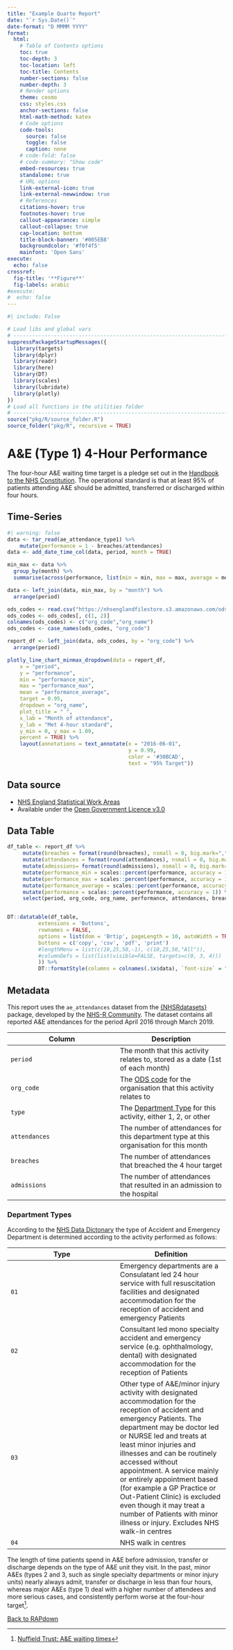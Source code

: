 ```yaml
---
title: "Example Quarto Report"
date: "`r Sys.Date()`"
date-format: "D MMMM YYYY"
format:
  html:
    # Table of Contents options
    toc: true
    toc-depth: 3
    toc-location: left
    toc-title: Contents
    number-sections: false
    number-depth: 3
    # Render options
    theme: cosmo
    css: styles.css
    anchor-sections: false
    html-math-method: katex
    # Code options
    code-tools:
      source: false
      toggle: false
      caption: none
    # code-fold: false
    # code-summary: "Show code"
    embed-resources: true
    standalone: true
    # URL options
    link-external-icon: true
    link-external-newwindow: true
    # References
    citations-hover: true
    footnotes-hover: true
    callout-appearance: simple
    callout-collapse: true
    cap-location: bottom
    title-block-banner: '#005EB8'
    backgroundcolor: '#f0f4f5'
    mainfont: 'Open Sans'
execute:
  echo: false
crossref:
  fig-title: '**Figure**'
  fig-labels: arabic
#execute: 
#  echo: false
---
```


```r
#| include: False

# Load libs and global vars
# -------------------------------------------------------------------------
suppressPackageStartupMessages({
  library(targets)
  library(dplyr)
  library(readr)
  library(here)
  library(DT)
  library(scales)
  library(lubridate)
  library(plotly)
})
# Load all functions in the utilities folder
# -------------------------------------------------------------------------
source("pkg/R/source_folder.R")
source_folder("pkg/R", recursive = TRUE)
```

# A&E (Type 1) 4-Hour Performance

The four-hour A&E waiting time target is a pledge set out in the [Handbook to the NHS Constitution][nhs_const]. The operational standard is that at least 95% of patients attending A&E should be admitted, transferred or discharged within four hours.

:::: panel-tabset

## Time-Series

```r
#| warning: false
data <- tar_read(ae_attendance_type1) %>%
    mutate(performance = 1 - breaches/attendances)
data <- add_date_time_col(data, period, month = TRUE)

min_max <- data %>%
  group_by(month) %>%
  summarise(across(performance, list(min = min, max = max, average = mean)))

data <- left_join(data, min_max, by = "month") %>%
  arrange(period)

ods_codes <- read.csv("https://nhsenglandfilestore.s3.amazonaws.com/ods/etrust.csv")
ods_codes <- ods_codes[, c(1, 2)]
colnames(ods_codes) <- c("org_code","org_name")
ods_codes <- case_names(ods_codes, "org_code")

report_df <- left_join(data, ods_codes, by = "org_code") %>%
  arrange(period)
```

```r
plotly_line_chart_minmax_dropdown(data = report_df,
    x = "period",
    y = "performance",
    min = "performance_min",
    max = "performance_max",
    mean = "performance_average",
    target = 0.95,
    dropdown = "org_name",
    plot_title = " ",
    x_lab = "Month of attendance",
    y_lab = "Met 4-hour standard",
    y_min = 0, y_max = 1.09,
    percent = TRUE) %>%
    layout(annotations = text_annotate(x = "2016-06-01",
                                       y = 0.99,
                                       color = '#30BCAD',
                                       text = "95% Target"))
```

::: {.callout-note}
## Data source

- [NHS England Statistical Work Areas][nhs_swa]
- Available under the [Open Government Licence v3.0][ogl_v3]
:::

## Data Table

```r
df_table <- report_df %>%
     mutate(breaches = format(round(breaches), nsmall = 0, big.mark=",")) %>%
     mutate(attendances = format(round(attendances), nsmall = 0, big.mark=",")) %>%
     mutate(admissions= format(round(admissions), nsmall = 0, big.mark=",")) %>%
     mutate(performance_min = scales::percent(performance, accuracy = 1)) %>%
     mutate(performance_max = scales::percent(performance, accuracy = 1)) %>%
     mutate(performance_average = scales::percent(performance, accuracy = 1)) %>%
     mutate(performance = scales::percent(performance, accuracy = 1)) %>%
     select(period, org_code, org_name, performance, attendances, breaches)


DT::datatable(df_table, 
          extensions = 'Buttons',
          rownames = FALSE,
          options = list(dom = 'Brtip', pageLength = 10, autoWidth = TRUE,
          buttons = c('copy', 'csv', 'pdf', 'print')
          #lengthMenu = list(c(10,25,50,-1), c(10,25,50,"All")),
          #columnDefs = list(list(visible=FALSE, targets=c(0, 3, 4)))
          )) %>%
          DT::formatStyle(columns = colnames(.$x$data), `font-size` = "14px")
```

## Metadata

This report uses the `ae_attendances` dataset from the [{NHSRdatasets}](https://nhs-r-community.github.io/NHSRdatasets/) package, developed by the [NHS-R Community](https://nhsrcommunity.com/). The dataset contains all reported A&E attendances for the period April 2016 through March 2019.

| Column | Description |
|---|---|
| `period` | The month that this activity relates to, stored as a date (1st of each month) |
| `org_code` | The [ODS code][ods] for the organisation that this activity relates to |
| `type` | The [Department Type][ae_types] for this activity, either 1, 2, or other |
| `attendances` | The number of attendances for this department type at this organisation for this month |
| `breaches` | The number of attendances that breached the 4 hour target |
| `admissions` | The number of attendances that resulted in an admission to the hospital |

### Department Types
According to the [NHS Data Dictonary][ae_types] the type of Accident and Emergency Department is determined according to the activity performed as follows:

| Type | Definition |
|---|---|
| `01` | Emergency departments are a Consulatant led 24 hour service with full resuscitation facilities and designated accommodation for the reception of accident and emergency Patients |
| `02` | Consultant led mono specialty accident and emergency service (e.g. ophthalmology, dental) with designated accommodation for the reception of Patients  |
| `03` | Other type of A&E/minor injury activity with designated accommodation for the reception of accident and emergency Patients. The department may be doctor led or NURSE led and treats at least minor injuries and illnesses and can be routinely accessed without appointment. A service mainly or entirely appointment based (for example a GP Practice or Out-Patient Clinic) is excluded even though it may treat a number of Patients with minor illness or injury. Excludes NHS walk-in centres |
| `04` | NHS walk in centres |
:::: 

The length of time patients spend in A&E before admission, transfer or discharge depends on the type of A&E unit they visit. In the past, minor A&Es (types 2 and 3, such as single specialty departments or minor injury units) nearly always admit, transfer or discharge in less than four hours, whereas major A&Es (type 1) deal with a higher number of attendees and more serious cases, and consistently perform worse at the four-hour target[^1].

::: {.hero-buttons}
[Back to RAPdown](https://craig-shenton.github.io/RAPdown/){.btn-action-primary .btn-action .btn .btn-success .btn-lg role="button"}
::: 

[tj_email]: mailto:thomas.jemmett@nhs.net
[su_web]:   https://www.strategyunitwm.nhs.uk/ 
[nhs_swa]:  https://www.england.nhs.uk/statistics/statistical-work-areas/ae-waiting-times-and-activity/
[ogl_v3]:   https://www.nationalarchives.gov.uk/doc/open-government-licence/version/3/
[ods]:      https://digital.nhs.uk/services/organisation-data-service
[ae_types]: https://web.archive.org/web/20200128111444/https://www.datadictionary.nhs.uk/data_dictionary/attributes/a/acc/accident_and_emergency_department_type_de.asp
[nhs_const]: https://www.gov.uk/government/publications/supplements-to-the-nhs-constitution-for-england/the-handbook-to-the-nhs-constitution-for-england

[^1]: [Nuffield Trust: A&E waiting times](https://www.nuffieldtrust.org.uk/resource/a-e-waiting-times)